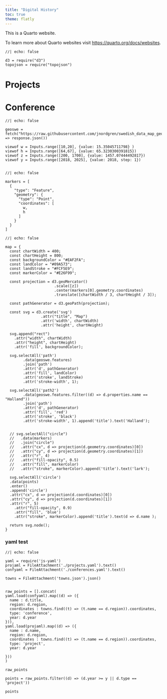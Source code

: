 ```yaml
---
title: "Digital History"
toc: true
theme: flatly
---
```


This is a Quarto website.

To learn more about Quarto websites visit <https://quarto.org/docs/websites>.


```ojs
//| echo: false

d3 = require("d3")
topojson = require("topojson")
```

# Projects



# Conference

```ojs
//| echo: false

geoswe = fetch("https://raw.githubusercontent.com/jnordgren/swedish_data_map_geojson/refs/heads/master/GeoJSON/swedish_provinces.geojson").then((response) => response.json())

```


```ojs
viewof w = Inputs.range([10,20], {value: 15.35045711798} )
viewof h = Inputs.range([64,67], {value: 65.3230300391815})
viewof z = Inputs.range([200, 1700], {value: 1457.07444492817})
viewof y = Inputs.range([2018, 2025], {value: 2018, step: 1})


```

```ojs
//| echo: false

markers = [
  {
    "type": "Feature",
    "geometry": {
      "type": "Point",
      "coordinates": [
        w,
        h
      ]
    }
  }
]
```

```ojs
//| echo: false

map = {
  const chartWidth = 400;
  const chartHeight = 800;
  const backgroundColor = "#EAF2FA";
  const landColor = "#09A573";
  const landStroke = "#FCF5E9";
  const markerColor = "#E26F99";

  const projection = d3.geoMercator()
                      .scale([z])
                      .center(markers[0].geometry.coordinates)
                      .translate([chartWidth / 3, chartHeight / 3]);

  const pathGenerator = d3.geoPath(projection);

  const svg = d3.create('svg')
                .attr("title", "Map")
                .attr('width', chartWidth)
                .attr('height', chartHeight)

  svg.append("rect")
    .attr("width", chartWidth)
    .attr("height", chartHeight)
    .attr('fill', backgroundColor);

  svg.selectAll('path')
        .data(geoswe.features)
        .join('path')
        .attr('d', pathGenerator)
        .attr('fill', landColor)
        .attr('stroke', landStroke)
        .attr('stroke-width', 1);

  svg.selectAll('path2')
        .data(geoswe.features.filter((d) => d.properties.name == "Halland"))
        .join('path')
        .attr('d', pathGenerator)
        .attr('fill', 'red')
        .attr('stroke', 'black')
        .attr('stroke-width', 1).append('title').text('Halland');


  // svg.selectAll("circle")
  //   .data(markers)
  //   .join("circle")
  //   .attr("cx", d => projection(d.geometry.coordinates)[0])
  //   .attr("cy", d => projection(d.geometry.coordinates)[1])
  //   .attr("r", 4)
  //   .attr("fill-opacity", 0.5)
  //   .attr("fill", markerColor)
  //   .attr("stroke", markerColor).append('title').text('lark');

  svg.selectAll('circle')
  .data(points)
  .enter()
  .append('circle')
  .attr("cx", d => projection(d.coordinates)[0])
  .attr("cy", d => projection(d.coordinates)[1])
  .attr("r", 5)
    .attr("fill-opacity", 0.9)
    .attr("fill", 'blue')
    .attr("stroke", markerColor).append('title').text(d => d.name );

  return svg.node();
}

```


### yaml test


```ojs
//| echo: false

yaml = require('js-yaml')
projaml = FileAttachment('./projects.yaml').text()
confyaml = FileAttachment('./conferences.yaml').text()

towns = FileAttachment('towns.json').json()


raw_points = [].concat(
yaml.load(confyaml).map((d) => ({
  name : d.title,
  region: d.region,
  coordinates : towns.find((t) => (t.name == d.region)).coordinates,
  type: 'conference',
  year: d.year
})),
yaml.load(projaml).map((d) => ({
  name : d.name,
  region: d.region,
  coordinates : towns.find((t) => (t.name == d.region)).coordinates,
  type: 'project',
  year: d.year

}))
)

raw_points

points = raw_points.filter((d) => (d.year >= y || d.type == 'project'))

points
```
